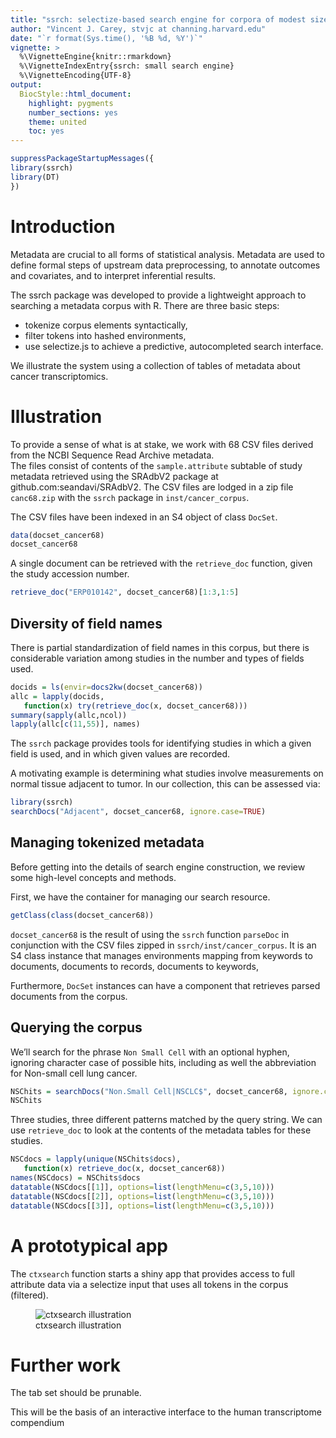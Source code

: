 ```yaml
---
title: "ssrch: selectize-based search engine for corpora of modest size"
author: "Vincent J. Carey, stvjc at channing.harvard.edu"
date: "`r format(Sys.time(), '%B %d, %Y')`"
vignette: >
  %\VignetteEngine{knitr::rmarkdown}
  %\VignetteIndexEntry{ssrch: small search engine}
  %\VignetteEncoding{UTF-8}
output:
  BiocStyle::html_document:
    highlight: pygments
    number_sections: yes
    theme: united
    toc: yes
---
```


```r
suppressPackageStartupMessages({
library(ssrch)
library(DT)
})
```

# Introduction

Metadata are crucial to all forms of statistical analysis.
Metadata are used to define formal steps of
upstream data preprocessing, to annotate outcomes and covariates,
and to interpret inferential results.

The ssrch package was developed to provide a lightweight
approach to searching a metadata corpus with R.  There are three
basic steps:

- tokenize corpus elements syntactically,
- filter tokens into hashed environments,
- use selectize.js to achieve a predictive, autocompleted search interface.

We illustrate the system using a collection of tables of metadata
about cancer transcriptomics.

# Illustration

To provide a sense of what is at stake, we work with 68 CSV files
derived from the NCBI Sequence Read Archive metadata.  
The files consist of contents of the `sample.attribute` subtable of study metadata
retrieved using the SRAdbV2 package at github.com:seandavi/SRAdbV2.
The CSV files
are lodged in a zip file
`canc68.zip` with the `ssrch` package in `inst/cancer_corpus`.

The CSV files have been indexed in an S4 object of class
`DocSet`.

```r
data(docset_cancer68)
docset_cancer68
```

A single document can be retrieved with the `retrieve_doc`
function, given the study accession number.
```r
retrieve_doc("ERP010142", docset_cancer68)[1:3,1:5]
```

## Diversity of field names

There is partial standardization of field names in this corpus,
but there is considerable variation among studies in the number
and types of fields used.
```r
docids = ls(envir=docs2kw(docset_cancer68))
allc = lapply(docids, 
   function(x) try(retrieve_doc(x, docset_cancer68)))
summary(sapply(allc,ncol))
lapply(allc[c(11,55)], names)
```

The `ssrch` package provides
tools for identifying studies in which a given
field is used, and in which given values are recorded.

A motivating example is determining what studies involve
measurements on normal tissue adjacent to tumor.  In
our collection, this can be assessed via:
```r
library(ssrch)
searchDocs("Adjacent", docset_cancer68, ignore.case=TRUE)
```


## Managing tokenized metadata

Before getting into the details of search engine
construction, we review some high-level concepts and methods.

First, we have the container for managing our search resource.
```r
getClass(class(docset_cancer68))
```
`docset_cancer68` is the result of using the `ssrch` function `parseDoc`
in conjunction with the CSV files zipped in `ssrch/inst/cancer_corpus`. 
It is an S4 class instance that manages environments mapping
from keywords to documents, documents to records, documents to keywords,

Furthermore, `DocSet` instances can have a component that
retrieves parsed documents from the corpus.  

## Querying the corpus

We'll search for the phrase `Non Small Cell` with an optional hyphen,
ignoring character case of possible hits, including as well
the abbreviation for Non-small cell lung cancer.
```r
NSChits = searchDocs("Non.Small Cell|NSCLC$", docset_cancer68, ignore.case=TRUE)
NSChits
```
Three studies, three different patterns matched by the query string.
We can use `retrieve_doc` to look at the contents
of the metadata tables for these studies.

```r
NSCdocs = lapply(unique(NSChits$docs), 
   function(x) retrieve_doc(x, docset_cancer68))
names(NSCdocs) = NSChits$docs
datatable(NSCdocs[[1]], options=list(lengthMenu=c(3,5,10)))
datatable(NSCdocs[[2]], options=list(lengthMenu=c(3,5,10)))
datatable(NSCdocs[[3]], options=list(lengthMenu=c(3,5,10)))
```

# A prototypical app

The `ctxsearch` function starts a shiny app that
provides access to full attribute data via a selectize
input that uses all tokens in the corpus (filtered).

![ctxsearch illustration](ssrchapp.png)

# Further work

The tab set should be prunable.

This will be the basis of an interactive interface to the
human transcriptome compendium
